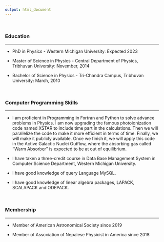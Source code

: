 ```yaml
---
output: html_document
---
```


\


### Education

---

* PhD	in Physics - Western Michigan University: Expected 2023



* Master of Science in Physics - Central Department of Physics, Tribhuvan University: November, 2014



* Bachelor of Science	in Physics  - Tri-Chandra Campus, Tribhuvan University: 	March, 2010


\



### Computer Programming Skills

---

* I am proficient in Programming in Fortran and Python to solve advance problems in Physics. I am now upgrading the famous photoionization code named XSTAR to include time part in the calculations. Then we will parallelize the code to make it more efficient in terms of time. Finally, we will make it publicly available. Once we finish it, we will apply this code in the Active Galactic Nuclei Outflow, where the absorbing gas called “Warm Absorber” is expected to be at out of equilibrium.


* I have taken a three-credit course in Data Base Management System in Computer Science Department, Western Michigan University.

* I have good knowledge of query Language MySQL.

* I have good knowledge of linear algebra packages, LAPACK, SCALAPACK and ODEPACK.


\

### Membership

---

* Member of American Astronomical Society since 2019

* Member of Association of Nepalese Physicist in America since 2018




